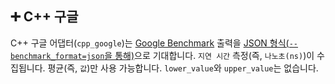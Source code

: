 
## ➕ C++ 구글

C++ 구글 어댑터(`cpp_google`)는 [Google Benchmark](https://github.com/google/benchmark) 출력을 [JSON 형식(`--benchmark_format=json`을 통해)](https://github.com/google/benchmark/blob/main/docs/user_guide.md#output-formats)으로 기대합니다.
`지연 시간` 측정(즉, `나노초(ns)`)이 수집됩니다.
평균(즉, `값`)만 사용 가능합니다. `lower_value`와 `upper_value`는 없습니다.

<MakeCppGoogle />